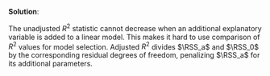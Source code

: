 
\color{blue}

**Solution**:

The unadjusted $R^2$ statistic cannot decrease when an additional explanatory variable is added to a linear model. This makes it hard to use comparison of $R^2$ values for model selection. Adjusted $R^2$ divides $\RSS_a$ and $\RSS_0$ by the corresponding residual degrees of freedom, penalizing $\RSS_a$ for its additional parameters.

\grade{Maximum 2 of the following. 1 point for ``model selection''. 1 point for ``$R^2$ doesn't decrease''. 1 point for showing knowledge of the definitions of adjusted $R^2$ and $R^2$. 1 point for any other relevant and correct comment.}

\color{black}




 